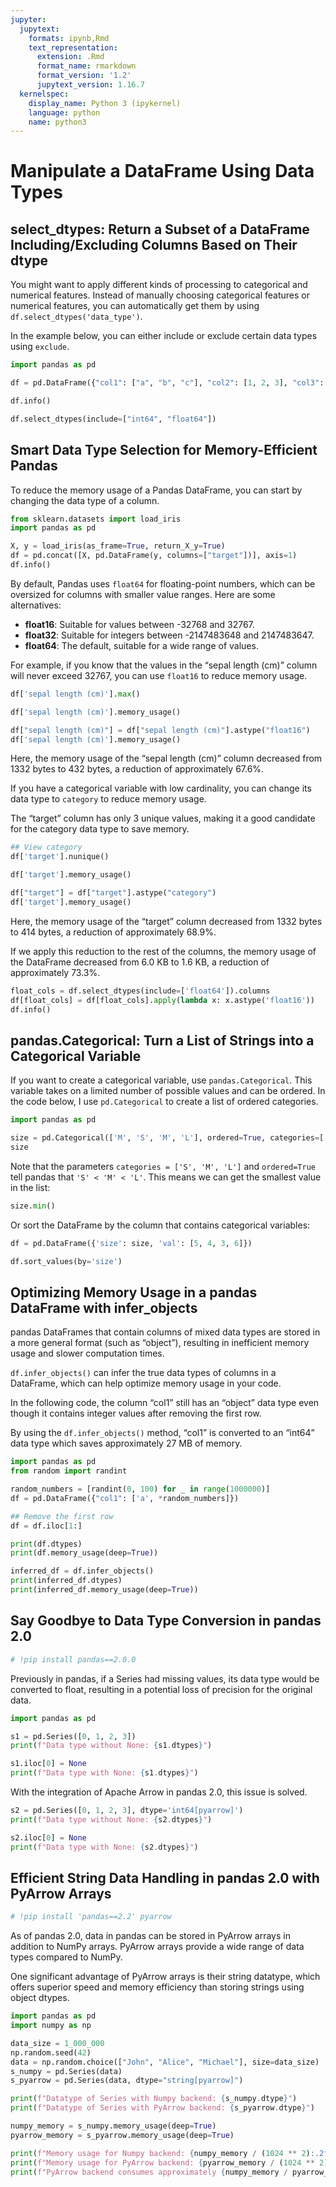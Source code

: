 ```yaml
---
jupyter:
  jupytext:
    formats: ipynb,Rmd
    text_representation:
      extension: .Rmd
      format_name: rmarkdown
      format_version: '1.2'
      jupytext_version: 1.16.7
  kernelspec:
    display_name: Python 3 (ipykernel)
    language: python
    name: python3
---
```


# Manipulate a DataFrame Using Data Types


## select_dtypes: Return a Subset of a DataFrame Including/Excluding Columns Based on Their dtype


You might want to apply different kinds of processing to categorical and numerical features. Instead of manually choosing categorical features or numerical features, you can automatically get them by using `df.select_dtypes('data_type')`.

In the example below, you can either include or exclude certain data types using `exclude`.



```python
import pandas as pd 
```

```python
df = pd.DataFrame({"col1": ["a", "b", "c"], "col2": [1, 2, 3], "col3": [0.1, 0.2, 0.3]})

df.info()
```

```python
df.select_dtypes(include=["int64", "float64"])
```

## Smart Data Type Selection for Memory-Efficient Pandas


To reduce the memory usage of a Pandas DataFrame, you can start by changing the data type of a column. 

```python
from sklearn.datasets import load_iris
import pandas as pd 

X, y = load_iris(as_frame=True, return_X_y=True)
df = pd.concat([X, pd.DataFrame(y, columns=["target"])], axis=1)
df.info()
```

By default, Pandas uses `float64` for floating-point numbers, which can be oversized for columns with smaller value ranges. Here are some alternatives:

- **float16**: Suitable for values between -32768 and 32767.
- **float32**: Suitable for integers between -2147483648 and 2147483647.
- **float64**: The default, suitable for a wide range of values.

For example, if you know that the values in the "sepal length (cm)" column will never exceed 32767, you can use `float16` to reduce memory usage.

```python
df['sepal length (cm)'].max()
```

```python
df['sepal length (cm)'].memory_usage()
```

```python
df["sepal length (cm)"] = df["sepal length (cm)"].astype("float16")
df['sepal length (cm)'].memory_usage()
```

Here, the memory usage of the "sepal length (cm)" column decreased from 1332 bytes to 432 bytes, a reduction of approximately 67.6%.


If you have a categorical variable with low cardinality, you can change its data type to `category` to reduce memory usage.

The "target" column has only 3 unique values, making it a good candidate for the category data type to save memory.

```python
## View category
df['target'].nunique()
```

```python
df['target'].memory_usage()
```

```python
df["target"] = df["target"].astype("category")
df['target'].memory_usage()
```

Here, the memory usage of the "target" column decreased from 1332 bytes to 414 bytes, a reduction of approximately 68.9%.


If we apply this reduction to the rest of the columns, the memory usage of the DataFrame decreased from 6.0 KB to 1.6 KB, a reduction of approximately 73.3%.

```python
float_cols = df.select_dtypes(include=['float64']).columns
df[float_cols] = df[float_cols].apply(lambda x: x.astype('float16'))
df.info()
```

## pandas.Categorical: Turn a List of Strings into a Categorical Variable


If you want to create a categorical variable, use `pandas.Categorical`. This variable takes on a limited number of possible values and can be ordered. In the code below, I use `pd.Categorical` to create a list of ordered categories.

```python
import pandas as pd 

size = pd.Categorical(['M', 'S', 'M', 'L'], ordered=True, categories=['S', 'M', 'L'])
size
```

Note that the parameters `categories = ['S', 'M', 'L']` and `ordered=True` tell pandas that `'S' < 'M' < 'L'`. This means we can get the smallest value in the list:

```python
size.min()
```

Or sort the DataFrame by the column that contains categorical variables:

```python
df = pd.DataFrame({'size': size, 'val': [5, 4, 3, 6]})

df.sort_values(by='size')
```

## Optimizing Memory Usage in a pandas DataFrame with infer_objects


pandas DataFrames that contain columns of mixed data types are stored in a more general format (such as "object"), resulting in inefficient memory usage and slower computation times.

`df.infer_objects()` can infer the true data types of columns in a DataFrame, which can help optimize memory usage in your code.

In the following code, the column "col1" still has an "object" data type even though it contains integer values after removing the first row. 

By using the `df.infer_objects()` method, "col1" is converted to an "int64" data type which saves approximately 27 MB of memory.

```python
import pandas as pd
from random import randint 

random_numbers = [randint(0, 100) for _ in range(1000000)]
df = pd.DataFrame({"col1": ['a', *random_numbers]})

## Remove the first row
df = df.iloc[1:]

print(df.dtypes)
print(df.memory_usage(deep=True))
```

```python
inferred_df = df.infer_objects()
print(inferred_df.dtypes)
print(inferred_df.memory_usage(deep=True))
```

## Say Goodbye to Data Type Conversion in pandas 2.0

```python
# !pip install pandas==2.0.0
```

Previously in pandas, if a Series had missing values, its data type would be converted to float, resulting in a potential loss of precision for the original data.

```python
import pandas as pd

s1 = pd.Series([0, 1, 2, 3])
print(f"Data type without None: {s1.dtypes}")

s1.iloc[0] = None
print(f"Data type with None: {s1.dtypes}")

```

With the integration of Apache Arrow in pandas 2.0, this issue is solved.

```python
s2 = pd.Series([0, 1, 2, 3], dtype='int64[pyarrow]')
print(f"Data type without None: {s2.dtypes}")

s2.iloc[0] = None
print(f"Data type with None: {s2.dtypes}")
```

## Efficient String Data Handling in pandas 2.0 with PyArrow Arrays

```python
# !pip install 'pandas==2.2' pyarrow
```

As of pandas 2.0, data in pandas can be stored in PyArrow arrays in addition to NumPy arrays. PyArrow arrays provide a wide range of data types compared to NumPy.

One significant advantage of PyArrow arrays is their string datatype, which offers superior speed and memory efficiency than storing strings using object dtypes. 

```python
import pandas as pd
import numpy as np

data_size = 1_000_000
np.random.seed(42)
data = np.random.choice(["John", "Alice", "Michael"], size=data_size)
s_numpy = pd.Series(data)
s_pyarrow = pd.Series(data, dtype="string[pyarrow]")

```

```python
print(f"Datatype of Series with Numpy backend: {s_numpy.dtype}")
print(f"Datatype of Series with PyArrow backend: {s_pyarrow.dtype}")
```

```python
numpy_memory = s_numpy.memory_usage(deep=True)
pyarrow_memory = s_pyarrow.memory_usage(deep=True)

print(f"Memory usage for Numpy backend: {numpy_memory / (1024 ** 2):.2f} MB.")
print(f"Memory usage for PyArrow backend: {pyarrow_memory / (1024 ** 2):.2f} MB.")
print(f"PyArrow backend consumes approximately {numpy_memory / pyarrow_memory:.2f} times less memory than Numpy backend.")
```
